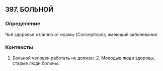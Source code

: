 ## 397. БОЛЬНОЙ
### Определение
Чьё здоровье отлично от нормы (Concepticon); имеющий заболевание.

### Контексты
1. Больной человек работать не должен. 2. Молодые люди здоровы, старые люди больны.

